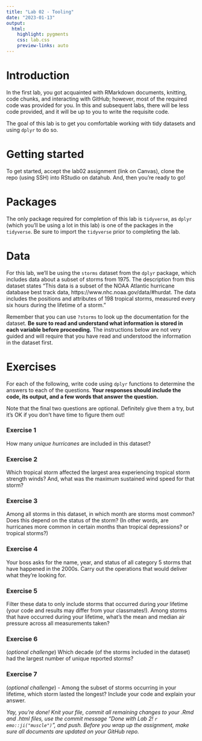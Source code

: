 ```yaml
---
title: "Lab 02 - Tooling"
date: "2023-01-13"
output: 
  html: 
    highlight: pygments
    css: lab.css
    preview-links: auto
---
```


# Introduction

In the first lab, you got acquainted with RMarkdown documents, knitting, code chunks, and interacting with GitHub; however, most of the required code was provided for you. In this and subsequent labs, there will be less code provided, and it will be up to you to write the requisite code.

The goal of this lab is to get you comfortable working with tidy datasets and using `dplyr` to do so.

# Getting started

To get started, accept the lab02 assignment (link on Canvas), clone the repo (using SSH) into RStudio on datahub. And, then you're ready to go!

# Packages

The only package required for completion of this lab is `tidyverse`, as `dplyr` (which you'll be using a lot in this lab) is one of the packages in the `tidyverse`. Be sure to import the `tidyverse` prior to completing the lab.

# Data

For this lab, we'll be using the `storms` dataset from the `dplyr` package, which includes data about a subset of storms from 1975. The description from this dataset states "This data is a subset of the NOAA Atlantic hurricane database best track data, https://www.nhc.noaa.gov/data/#hurdat. The data includes the positions and attributes of 198 tropical storms, measured every six hours during the lifetime of a storm."

Remember that you can use `?storms` to look up the documentation for the dataset. **Be sure to read and understand what information is stored in each variable before proceeding.** The instructions below are not very guided and will require that you have read and understood the information in the dataset first.

# Exercises

For each of the following, write code using `dplyr` functions to determine the answers to each of the questions. **Your responses should include the code, its output, and a few words that answer the question.**

Note that the final two questions are optional. Definitely give them a try, but it's OK if you don't have time to figure them out!

### Exercise 1

How many *unique* *hurricanes* are included in this dataset? 

### Exercise 2

Which tropical storm affected the largest area experiencing tropical storm strength winds? And, what was the maximum sustained wind speed for that storm?

### Exercise 3

Among all storms in this dataset, in which month are storms most common? Does this depend on the status of the storm? (In other words, are hurricanes more common in certain months than tropical depressions? or tropical storms?) 

### Exercise 4

Your boss asks for the name, year, and status of all category 5 storms that have happened in the 2000s. Carry out the operations that would deliver what they're looking for. 

### Exercise 5

Filter these data to only include storms that occurred during *your* lifetime (your code and results may differ from your classmates!). Among storms that have occurred during your lifetime, what's the mean and median air pressure across all measurements taken? 

### Exercise 6
(*optional challenge*) Which decade (of the storms included in the dataset) had the largest number of unique reported storms?

### Exercise 7

(*optional challenge*) - Among the subset of storms occurring in your lifetime, which storm lasted the longest? Include your code and explain your answer.

*Yay, you're done! Knit your file, commit all remaining changes to your .Rmd and .html files, use the commit message "Done with Lab 2! `r emo::ji("muscle")`", and push. Before you wrap up the assignment, make sure all documents are updated on your GitHub repo.*
